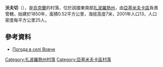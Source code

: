{{coord|46|28|1|N|35|10|20|E|scale:100000|display=title}}

'''沃夫切'''（{{lang-uk|Вовче}}），是[[烏克蘭|烏克蘭]]的村落，位於該國東南部[[扎波羅熱州|扎波羅熱州]]，由[[亞基米夫卡區|亞基米夫卡區]]負責管轄，始建於1850年，面積0.52平方公里，海拔高度7米，2001年人口13，人口密度每平方公里25人。

==參考資料==
* [http://weather.in.ua/ua/zaporozhskaja/4218 Погода в селі Вовче] {{Wayback|url=http://weather.in.ua/ua/zaporozhskaja/4218 |date=20111220035502 }}

[[Category:扎波羅熱州村落|Category:扎波羅熱州村落]]
[[Category:亞基米夫卡區村落|Category:亞基米夫卡區村落]]


{{Zaporizhia-geo-stub}}
